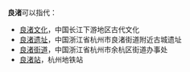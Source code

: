 '''良渚'''可以指代：
*[[良渚文化|良渚文化]]，中国长江下游地区古代文化
*[[良渚遗址|良渚遗址]]，中国浙江省杭州市良渚街道附近古城遗址
*[[良渚街道|良渚街道]]，中国浙江省杭州市余杭区街道办事处
*[[良渚站|良渚站]]，杭州地铁站
{{消歧义|cat=二字中国相关消歧义}}